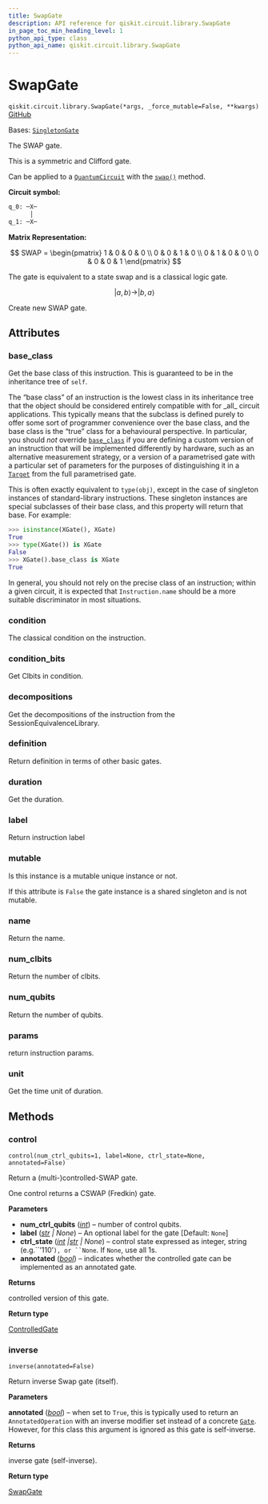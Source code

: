 ```yaml
---
title: SwapGate
description: API reference for qiskit.circuit.library.SwapGate
in_page_toc_min_heading_level: 1
python_api_type: class
python_api_name: qiskit.circuit.library.SwapGate
---
```


# SwapGate

<span id="qiskit.circuit.library.SwapGate" />

`qiskit.circuit.library.SwapGate(*args, _force_mutable=False, **kwargs)` [GitHub](https://github.com/qiskit/qiskit/tree/main/qiskit/circuit/library/standard_gates/swap.py "view source code")

Bases: [`SingletonGate`](circuit_singleton#qiskit.circuit.singleton.SingletonGate "qiskit.circuit.singleton.SingletonGate")

The SWAP gate.

This is a symmetric and Clifford gate.

Can be applied to a [`QuantumCircuit`](qiskit.circuit.QuantumCircuit "qiskit.circuit.QuantumCircuit") with the [`swap()`](qiskit.circuit.QuantumCircuit#swap "qiskit.circuit.QuantumCircuit.swap") method.

**Circuit symbol:**

```python
q_0: ─X─
      │
q_1: ─X─
```

**Matrix Representation:**

$$
SWAP =
    \begin{pmatrix}
        1 & 0 & 0 & 0 \\
        0 & 0 & 1 & 0 \\
        0 & 1 & 0 & 0 \\
        0 & 0 & 0 & 1
    \end{pmatrix}
$$

The gate is equivalent to a state swap and is a classical logic gate.

$$
|a, b\rangle \rightarrow |b, a\rangle
$$

Create new SWAP gate.

## Attributes

<span id="qiskit.circuit.library.SwapGate.base_class" />

### base\_class

Get the base class of this instruction. This is guaranteed to be in the inheritance tree of `self`.

The “base class” of an instruction is the lowest class in its inheritance tree that the object should be considered entirely compatible with for \_all\_ circuit applications. This typically means that the subclass is defined purely to offer some sort of programmer convenience over the base class, and the base class is the “true” class for a behavioural perspective. In particular, you should *not* override [`base_class`](#qiskit.circuit.library.SwapGate.base_class "qiskit.circuit.library.SwapGate.base_class") if you are defining a custom version of an instruction that will be implemented differently by hardware, such as an alternative measurement strategy, or a version of a parametrised gate with a particular set of parameters for the purposes of distinguishing it in a [`Target`](qiskit.transpiler.Target "qiskit.transpiler.Target") from the full parametrised gate.

This is often exactly equivalent to `type(obj)`, except in the case of singleton instances of standard-library instructions. These singleton instances are special subclasses of their base class, and this property will return that base. For example:

```python
>>> isinstance(XGate(), XGate)
True
>>> type(XGate()) is XGate
False
>>> XGate().base_class is XGate
True
```

In general, you should not rely on the precise class of an instruction; within a given circuit, it is expected that `Instruction.name` should be a more suitable discriminator in most situations.

<span id="qiskit.circuit.library.SwapGate.condition" />

### condition

The classical condition on the instruction.

<span id="qiskit.circuit.library.SwapGate.condition_bits" />

### condition\_bits

Get Clbits in condition.

<span id="qiskit.circuit.library.SwapGate.decompositions" />

### decompositions

Get the decompositions of the instruction from the SessionEquivalenceLibrary.

<span id="qiskit.circuit.library.SwapGate.definition" />

### definition

Return definition in terms of other basic gates.

<span id="qiskit.circuit.library.SwapGate.duration" />

### duration

Get the duration.

<span id="qiskit.circuit.library.SwapGate.label" />

### label

Return instruction label

<span id="qiskit.circuit.library.SwapGate.mutable" />

### mutable

Is this instance is a mutable unique instance or not.

If this attribute is `False` the gate instance is a shared singleton and is not mutable.

<span id="qiskit.circuit.library.SwapGate.name" />

### name

Return the name.

<span id="qiskit.circuit.library.SwapGate.num_clbits" />

### num\_clbits

Return the number of clbits.

<span id="qiskit.circuit.library.SwapGate.num_qubits" />

### num\_qubits

Return the number of qubits.

<span id="qiskit.circuit.library.SwapGate.params" />

### params

return instruction params.

<span id="qiskit.circuit.library.SwapGate.unit" />

### unit

Get the time unit of duration.

## Methods

### control

<span id="qiskit.circuit.library.SwapGate.control" />

`control(num_ctrl_qubits=1, label=None, ctrl_state=None, annotated=False)`

Return a (multi-)controlled-SWAP gate.

One control returns a CSWAP (Fredkin) gate.

**Parameters**

*   **num\_ctrl\_qubits** ([*int*](https://docs.python.org/3/library/functions.html#int "(in Python v3.12)")) – number of control qubits.
*   **label** ([*str*](https://docs.python.org/3/library/stdtypes.html#str "(in Python v3.12)") *| None*) – An optional label for the gate \[Default: `None`]
*   **ctrl\_state** ([*int*](https://docs.python.org/3/library/functions.html#int "(in Python v3.12)")  *|*[*str*](https://docs.python.org/3/library/stdtypes.html#str "(in Python v3.12)") *| None*) – control state expressed as integer, string (e.g.\`\`’110’`), or ``None`. If `None`, use all 1s.
*   **annotated** ([*bool*](https://docs.python.org/3/library/functions.html#bool "(in Python v3.12)")) – indicates whether the controlled gate can be implemented as an annotated gate.

**Returns**

controlled version of this gate.

**Return type**

[ControlledGate](qiskit.circuit.ControlledGate "qiskit.circuit.ControlledGate")

### inverse

<span id="qiskit.circuit.library.SwapGate.inverse" />

`inverse(annotated=False)`

Return inverse Swap gate (itself).

**Parameters**

**annotated** ([*bool*](https://docs.python.org/3/library/functions.html#bool "(in Python v3.12)")) – when set to `True`, this is typically used to return an `AnnotatedOperation` with an inverse modifier set instead of a concrete [`Gate`](qiskit.circuit.Gate "qiskit.circuit.Gate"). However, for this class this argument is ignored as this gate is self-inverse.

**Returns**

inverse gate (self-inverse).

**Return type**

[SwapGate](#qiskit.circuit.library.SwapGate "qiskit.circuit.library.SwapGate")

